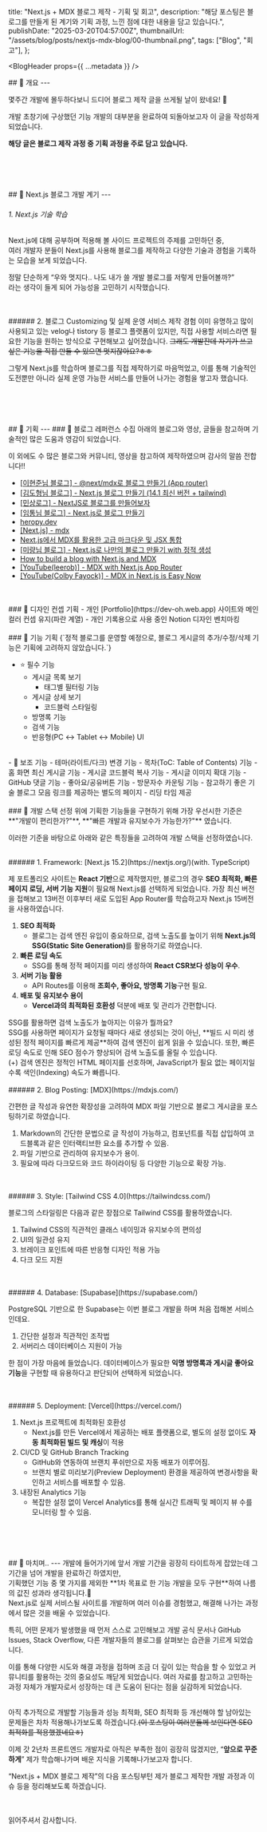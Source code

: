   title: "Next.js + MDX 블로그 제작 - 기획 및 회고",
  description:
    "해당 포스팅은 블로그를 만들게 된 계기와 기획 과정, 느낀 점에 대한 내용을 담고 있습니다.",
  publishDate: "2025-03-20T04:57:00Z",
  thumbnailUrl: "/assets/blog/posts/nextjs-mdx-blog/00-thumbnail.png",
  tags: ["Blog", "회고"],
};

<BlogHeader props={{ ...metadata }} />

<BlogArticle>
## 👋 개요
---

몇주간 개발에 몰두하다보니 드디어 블로그 제작 글을 쓰게될 날이 왔네요! 🥳

개발 초창기에 구상했던 기능 개발의 대부분을 완료하여 되돌아보고자 이 글을 작성하게 되었습니다.<br/>

**해당 글은 블로그 제작 과정 중 기획 과정을 주로 담고 있습니다.**

<br/>
<br/>
<br/>
<br/>
## 📘 Next.js 블로그 개발 계기
---
<ImageBox src={"/assets/blog/posts/nextjs-mdx-blog/01-agonize.png"} alt="agonize image" about="agonize image"/>


###### 1. Next.js 기술 학습
Next.js에 대해 공부하며 적용해 볼 사이드 프로젝트의 주제를 고민하던 중,<br/>
여러 개발자 분들이 Next.js를 사용해 블로그를 제작하고 다양한 기술과 경험을 기록하는 모습을 보게 되었습니다.

정말 단순하게 “우와 멋지다.. 나도 내가 쓸 개발 블로그를 저렇게 만들어볼까?”<br/> 라는 생각이 들게 되어 가능성을 고민하기 시작했습니다.

<br/>
<br/>
###### 2. 블로그 Customizing 및 실제 운영 서비스 제작 경험
이미 유명하고 많이 사용되고 있는 velog나 tistory 등 블로그 플랫폼이 있지만, 직접 사용할 서비스라면 필요한 기능을 원하는 방식으로 구현해보고 싶어졌습니다. <s>그래도 개발잔데 자기가 쓰고 싶은 기능을 직접 만들 수 있으면 멋지잖아요?ㅎㅎ</s>

그렇게 Next.js를 학습하며 블로그를 직접 제작하기로 마음먹었고, 이를 통해 기술적인 도전뿐만 아니라 실제 운영 가능한 서비스를 만들어 나가는 경험을 쌓고자 했습니다.

<br/>
<br/>
<br/>
<br/>
## 📘 기획
---
### 📝 블로그 레퍼런스 수집
아래의 블로그와 영상, 글들을 참고하며 기술적인 많은 도움과 영감이 되었습니다.

이 외에도 수 많은 블로그와 커뮤니티, 영상을 참고하여 제작하였으며 감사의 말씀 전합니다!!

- [[이현준님 블로그] - @next/mdx로 블로그 만들기 (App router)
](https://www.leehyeonjun.com/blog/next_mdx_blog)
- [[김도형님 블로그] - Next.js 블로그 만들기 (14.1 최신 버전 + tailwind)](https://d5br5.dev/blog/nextjs_blog/setup)
- [[민상로그] - NextJS로 블로그를 만들어보자](https://velog.io/@minsang9735/NextJS%EB%A1%9C-%EB%B8%94%EB%A1%9C%EA%B7%B8%EB%A5%BC-%EB%A7%8C%EB%93%A4%EC%96%B4%EB%B3%B4%EC%9E%90)
- [[임통님 블로그] - Next.js로 블로그 만들기](https://www.limtong.com/post/create-a-blog-with-nextjs)
- [heropy.dev](https://www.heropy.dev/)
- [[Next.js] - mdx](https://nextjs.org/docs/app/building-your-application/configuring/mdx)
- [Next.js에서 MDX를 활용한 고급 마크다운 및 JSX 통합](https://reactnext-central.xyz/blog/nextjs/mdx)
- [[미량님 블로그] - Next.js로 나만의 블로그 만들기 with 정적 생성
](https://miryang.dev/blog/build-blog-with-nextjs)
- [How to build a blog with Next.js and MDX](https://honghong.me/blog/how-to-build-a-blog-with-nextjs-and-mdx)
- [[YouTube(leerob)] - MDX with Next.js App Router](https://www.youtube.com/watch?v=34bRv6cQezo&t=145s)
- [[YouTube(Colby Fayock)] - MDX in Next.js is Easy Now](https://www.youtube.com/watch?v=MsSUAOkepCw&t=127s)

<br/>
<br/>
### 📝 디자인 컨셉 기획
- 개인 [Portfolio](https://dev-oh.web.app) 사이트와 메인 컬러 컨셉 유지(파란 계열)
- 개인 기록용으로 사용 중인 Notion 디자인 벤치마킹

<br/>
<br/>
### 📝 기능 기획

<Callout type="quote">
{`정적 블로그를 운영할 예정으로, 블로그 게시글의 추가/수정/삭제 기능은 기획에 고려하지 않았습니다.`}
</Callout>

- ⭐️ 필수 기능
    - 게시글 목록 보기
        - 태그별 필터링 기능
    - 게시글 상세 보기
        - 코드블럭 스타일링
    - 방명록 기능
    - 검색 기능
    - 반응형(PC ↔ Tablet ↔ Mobile) UI
<br/>
- 🎁 보조 기능
    - 테마(라이트/다크) 변경 기능
    - 목차(ToC: Table of Contents) 기능
    - 홈 화면 최신 게시글 기능
    - 게시글 코드블럭 복사 기능
    - 게시글 이미지 확대 기능
    - GitHub 댓글 기능
    - 좋아요/공유버튼 기능
    - 방문자수 카운팅 기능
    - 참고하기 좋은 기술 블로그 모음 링크를 제공하는 별도의 페이지
    - 리딩 타임 제공

<br/>
<br/>
### 📝 개발 스택 선정
위에 기획한 기능들을 구현하기 위해 가장 우선시한 기준은 **"개발이 편리한가?"**, **"빠른 개발과 유지보수가 가능한가?"** 였습니다.

이러한 기준을 바탕으로 아래와 같은 특징들을 고려하여 개발 스택을 선정하였습니다.

<br/>
###### 1. Framework: [Next.js 15.2](https://nextjs.org/)(with. TypeScript)

제 포트폴리오 사이트는 **React 기반**으로 제작했지만, 블로그의 경우 **SEO 최적화, 빠른 페이지 로딩, 서버 기능 지원**이 필요해 Next.js를 선택하게 되었습니다. 가장 최신 버전을 접해보고 13버전 이후부터 새로 도입된 App Router를 학습하고자 Next.js 15버전을 사용하였습니다.


1. **SEO 최적화**
    - 블로그는 검색 엔진 유입이 중요하므로, 검색 노출도를 높이기 위해 <b>Next.js의 SSG(Static Site Generation)</b>를 활용하기로 하였습니다.
2. **빠른 로딩 속도**
    - SSG를 통해 정적 페이지를 미리 생성하여 **React CSR보다 성능이 우수**.
3. **서버 기능 활용**
    - API Routes를 이용해 **조회수, 좋아요, 방명록 기능**구현 필요.
4. **배포 및 유지보수 용이**
    - **Vercel과의 최적화된 호환성** 덕분에 배포 및 관리가 간편합니다.

<Callout type="tip">
SSG를 활용하면 검색 노출도가 높아지는 이유가 뭘까요?
<br/>
SSG를 사용하면 페이지가 요청될 때마다 새로 생성되는 것이 아닌, **빌드 시 미리 생성된 정적 페이지를 빠르게 제공**하여 검색 엔진이 쉽게 읽을 수 있습니다.
또한, 빠른 로딩 속도로 인해 SEO 점수가 향상되어 검색 노출도를 올릴 수 있습니다.
<br/>
(+) 검색 엔진은 정적인 HTML 페이지를 선호하며, JavaScript가 필요 없는 페이지일수록 색인(Indexing) 속도가 빠릅니다.
</Callout>
<br/>
<br/>
###### 2. Blog Posting: [MDX](https://mdxjs.com/)

간편한 글 작성과 유연한 확장성을 고려하여 MDX 파일 기반으로 블로그 게시글을 포스팅하기로 하였습니다.

1. Markdown의 간단한 문법으로 글 작성이 가능하고, 컴포넌트를 직접 삽입하여 코드블록과 같은 인터랙티브한 요소를 추가할 수 있음.
2. 파일 기반으로 관리하여 유지보수가 용이.
3. 필요에 따라 다크모드와 코드 하이라이팅 등 다양한 기능으로 확장 가능.

<br/>
<br/>
###### 3. Style: [Tailwind CSS 4.0](https://tailwindcss.com/)

블로그의 스타일링은 다음과 같은 장점으로 Tailwind CSS를 활용하였습니다.

1. Tailwind CSS의 직관적인 클래스 네이밍과 유지보수의 편의성
2. UI의 일관성 유지
3. 브레이크 포인트에 따른 반응형 디자인 적용 가능
4. 다크 모드 지원

<br/>
<br/>
###### 4. Database: [Supabase](https://supabase.com/)

PostgreSQL 기반으로 한 Supabase는 이번 블로그 개발을 하며 처음 접해본 서비스인데요.

1. 간단한 설정과 직관적인 조작법
2. 서버리스 데이터베이스 지원이 가능

한 점이 가장 마음에 들었습니다. 데이터베이스가 필요한 **익명 방명록과 게시글 좋아요 기능**을 구현할 때 유용하다고 판단되어 선택하게 되었습니다.

<br/>
<br/>
###### 5. Deployment: [Vercel](https://vercel.com/)

1. Next.js 프로젝트에 최적화된 호환성
    - Next.js를 만든 Vercel에서 제공하는 배포 플랫폼으로, 별도의 설정 없이도 **자동 최적화된 빌드 및 캐싱**이 적용
2. CI/CD 및 GitHub Branch Tracking
    - GitHub와 연동하여 브랜치 푸쉬만으로 자동 배포가 이루어짐.
    - 브랜치 별로 미리보기(Preview Deployment) 환경을 제공하여 변경사항을 확인하고 서비스를 배포할 수 있음.
3. 내장된 Analytics 기능
    - 복잡한 설정 없이 Vercel Analytics를 통해 실시간 트래픽 및 페이지 뷰 수를 모니터링 할 수 있음.

<br/>
<br/>
<br/>
<br/>
## 👋 마치며..
---
개발에 들어가기에 앞서 개발 기간을 굉장히 타이트하게 잡았는데 그 기간을 넘어 개발을 완료하긴 하였지만,<br/>
기획했던 기능 중 몇 가지를 제외한 **1차 목표로 한 기능 개발을 모두 구현**하여 나름의 값진 성과라 생각됩니다.🥲

<br/>
Next.js로 실제 서비스될 사이트를 개발하며 여러 이슈를 경험했고, 해결해 나가는 과정에서 많은 것을 배울 수 있었습니다.

특히, 어떤 문제가 발생했을 때 먼저 스스로 고민해보고 개발 공식 문서나 GitHub Issues, Stack Overflow, 다른 개발자들의 블로그를 살펴보는 습관을 기르게 되었습니다. 

이를 통해 다양한 시도와 해결 과정을 접하며 조금 더 깊이 있는 학습을 할 수 있었고 커뮤니티를 활용하는 것의 중요성도 깨닫게 되었습니다.
여러 자료를 참고하고 고민하는 과정 자체가 개발자로서 성장하는 데 큰 도움이 된다는 점을 실감하게 되었습니다.

<br/>
아직 추가적으로 개발할 기능들과 성능 최적화, SEO 최적화 등 개선해야 할 남아있는 문제들은 차차 적용해나가보도록 하겠습니다.<s>(이 포스팅이 여러분들께 보인다면 SEO 최적화를 적용했겠네요ㅎ)</s>

이제 갓 2년차 프론트엔드 개발자로 아직은 부족한 점이 굉장히 많겠지만, “**앞으로 꾸준하게**” 제가 학습해나가며 배운 지식을 기록해나가보고자 합니다.

“Next.js + MDX 블로그 제작”의 다음 포스팅부턴 제가 블로그 제작한 개발 과정과 이슈 등을 정리해보도록 하겠습니다.

<br/>
<br/>
읽어주셔서 감사합니다.
</BlogArticle>